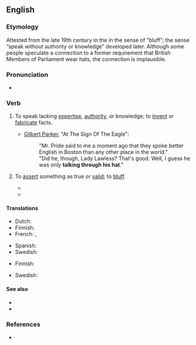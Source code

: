 ==English==

===Etymology===
Attested from the late 19th century in the {{w|United States}} in the sense of “bluff”; the sense “speak without authority or knowledge” developed later. Although some people speculate a connection to a former requirement that British Members of Parliament wear hats, the connection is implausible.

===Pronunciation===
* {{audio|en|En-au-talk through one's hat.ogg|Audio (AU)}}

===Verb===
{{head|en|verb|head=[[talk]] [[through]] [[one]][['s]] [[hat]]}}

# {{lb|en|idiomatic}} To speak lacking [[expertise]], [[authority]], or knowledge; to [[invent]] or [[fabricate]] facts.
#* {{circa|1900}} [[w:Gilbert Parker|Gilbert Parker]], "At The Sign Of The Eagle":
#*: "Mr. Pride said to me a moment ago that they spoke better English in Boston than any other place in the world."
#*: "Did he, though, Lady Lawless? That's good. Well, I guess he was only '''talking through his hat'''."
# {{lb|en|idiomatic}} To [[assert]] something as true or [[valid]]; to [[bluff]].
#* {{quote-journal|en|1905||The Norsk Nightingale|Popular Mechanics||478|No, sir, she yust standing pat, / And vonce more she tal her father, / “Yu ban '''talking tru yure hat'''!”|url=https://books.google.com/books?id=vt8DAAAAMBAJ&pg=PA478}}
#* {{quote-text|en|year=1922|author=[[w:P._G._Wodehouse|P. G. Wodehouse]]|title=Right Ho, Jeeves|chapter=14|passage=He's conceited and opinionative and argues all the time, even when he knows perfectly well that he's '''talking through his hat'''.}}

====Translations====
{{trans-top|to speak lacking knowledge}}
* Dutch: {{t+|nl|lullen}}
* Finnish: {{t|fi|puhua läpiä päähänsä}}
* French: {{t+|fr|parler à travers son chapeau}}, {{t+|fr|parler à tort et à travers}}
{{trans-mid}}
* Spanish: {{t|es|hablar por boca de ganso}}
* Swedish: {{t+|sv|prata i nattmössan}}
{{trans-bottom}}

{{trans-top|to bluff}}
* Finnish: {{t|fi|puhua vastoin parempaa tietoaan}}
{{trans-mid}}
{{trans-bottom}}

{{checktrans-top}}
* Swedish: {{t+|sv|prata i nattmössan}}
{{trans-mid}}
{{trans-bottom}}

====See also====
* {{l|en|nonsense}}
* {{l|en|BS}}

===References===
* {{R:Phrase Finder|url=https://www.phrases.org.uk/meanings/talking-through-your-hat.html}}